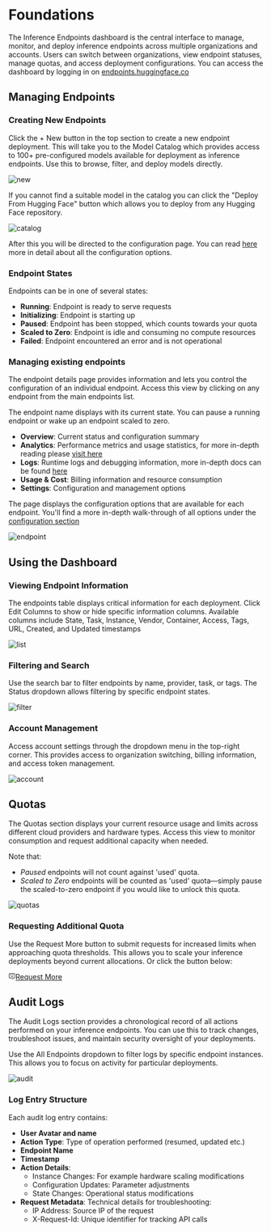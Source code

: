# Foundations

The Inference Endpoints dashboard is the central interface to manage, monitor, and deploy inference endpoints across
multiple organizations and accounts. Users can switch between organizations, view endpoint statuses, manage quotas, and
access deployment configurations. You can access the dashboard by logging in on [endpoints.huggingface.co](https://endpoints.huggingface.co)

## Managing Endpoints

### Creating New Endpoints
Click the + New button in the top section to create a new endpoint deployment. This will take you to the Model Catalog which
provides access to 100+ pre-configured models available for deployment as inference endpoints. Use this to browse,
filter, and deploy models directly.

![new](https://raw.githubusercontent.com/huggingface/hf-endpoints-documentation/update/large-rewrite/assets/foundations/1-new.png)

If you cannot find a suitable model in the catalog you can click the "Deploy From Hugging Face" button which allows you to deploy from
any Hugging Face repository.

![catalog](https://raw.githubusercontent.com/huggingface/hf-endpoints-documentation/update/large-rewrite/assets/foundations/2-catalog.png)

After this you will be directed to the configuration page. You can read [here](./configuration) more in detail about all the configuration options.

### Endpoint States
Endpoints can be in one of several states:
- **Running**: Endpoint is ready to serve requests
- **Initializing**: Endpoint is starting up 
- **Paused**: Endpoint has been stopped, which counts towards your quota
- **Scaled to Zero**: Endpoint is idle and consuming no compute resources
- **Failed**: Endpoint encountered an error and is not operational

### Managing existing endpoints

The endpoint details page provides information and lets you control the configuration of an individual endpoint.
Access this view by clicking on any endpoint from the main endpoints list.

The endpoint name displays with its current state. You can pause a running endpoint or wake up an endpoint scaled to zero.

- **Overview**: Current status and configuration summary
- **Analytics**: Performance metrics and usage statistics, for more in-depth reading please [visit here](./analytics)
- **Logs**: Runtime logs and debugging information, more in-depth docs can be found [here](./logs)
- **Usage & Cost**: Billing information and resource consumption
- **Settings**: Configuration and management options

The page displays the configuration options that are available for each endpoint. You'll find a more in-depth walk-through of all options under
the [configuration section](./configuration)

![endpoint](https://raw.githubusercontent.com/huggingface/hf-endpoints-documentation/update/large-rewrite/assets/foundations/8-endpoint.png)

## Using the Dashboard

### Viewing Endpoint Information
The endpoints table displays critical information for each deployment. Click Edit Columns to show or hide specific
information columns. Available columns include State, Task, Instance, Vendor, Container, Access, Tags, URL, Created, and Updated timestamps

![list](https://raw.githubusercontent.com/huggingface/hf-endpoints-documentation/update/large-rewrite/assets/foundations/3-list.png)

### Filtering and Search
Use the search bar to filter endpoints by name, provider, task, or tags.
The Status dropdown allows filtering by specific endpoint states.

![filter](https://raw.githubusercontent.com/huggingface/hf-endpoints-documentation/update/large-rewrite/assets/foundations/4-filter.png)

### Account Management
Access account settings through the dropdown menu in the top-right corner. This provides access to organization switching,
billing information, and access token management.

![account](https://raw.githubusercontent.com/huggingface/hf-endpoints-documentation/update/large-rewrite/assets/foundations/5-account.png)

## Quotas
The Quotas section displays your current resource usage and limits across different cloud providers and hardware types.
Access this view to monitor consumption and request additional capacity when needed.

Note that:
- *Paused* endpoints will not count against 'used' quota.
- *Scaled to Zero* endpoints will be counted as 'used' quota—simply pause the scaled-to-zero endpoint if you would like to unlock this quota. 

![quotas](https://raw.githubusercontent.com/huggingface/hf-endpoints-documentation/update/large-rewrite/assets/foundations/6-quotas.png)

### Requesting Additional Quota
Use the Request More button to submit requests for increased limits when approaching quota thresholds. This allows you to
scale your inference deployments beyond current allocations. Or click the button below:

<a class="btn !rounded-full !text-smd" href="mailto:api-enterprise@huggingface.co?subject=HF%20Inference%20Endpoints%3A%20%3CQUOTA%20REQUEST%3E&amp;body=Account%3A%20huggingface%20(org)%0AInstance%20type%3A%20%3CPROVIDER%3E%20%3CINSTANCE%20DETAILS%3E%0ANumber%20of%20max%20new%20quota%3A%0AAny%20other%20information%3A%0A%0APlease%20note%20if%20you%E2%80%99re%20looking%20for%20even%20more%20A100%20quota%2C%20we%20can%20provide%20access%20to%204x%20%26%208x%20instances%20as%20part%20of%20an%20Enterprise%20Hub%20or%20PRO%20subscription.%20See%20https%3A%2F%2Fhf.co%2Fpricing%20for%20more%20details.%0A%0A" target="_blank"><svg xmlns="http://www.w3.org/2000/svg" class="mr-1.5" width="1em" height="1em" fill="currentColor" stroke="currentColor" viewBox="0 0 32 32"><path d="M16 21C14.8449 21.001 13.7075 20.7158 12.6896 20.1697C11.6717 19.6237 10.805 18.8339 10.167 17.871L11.833 16.764C12.2891 17.4517 12.9083 18.0159 13.6353 18.4062C14.3624 18.7964 15.1748 19.0007 16 19.0007C16.8252 19.0007 17.6376 18.7964 18.3647 18.4062C19.0917 18.0159 19.7109 17.4517 20.167 16.764L21.833 17.871C21.195 18.8339 20.3283 19.6237 19.3104 20.1697C18.2925 20.7158 17.1551 21.001 16 21ZM20 10C19.6044 10 19.2178 10.1173 18.8889 10.3371C18.56 10.5568 18.3036 10.8692 18.1522 11.2346C18.0009 11.6001 17.9613 12.0022 18.0384 12.3902C18.1156 12.7782 18.3061 13.1345 18.5858 13.4142C18.8655 13.6939 19.2219 13.8844 19.6098 13.9616C19.9978 14.0388 20.3999 13.9991 20.7654 13.8478C21.1308 13.6964 21.4432 13.44 21.6629 13.1112C21.8827 12.7823 22 12.3956 22 12C22.0027 11.7366 21.9528 11.4754 21.8532 11.2315C21.7536 10.9876 21.6064 10.7661 21.4202 10.5798C21.2339 10.3936 21.0124 10.2464 20.7685 10.1468C20.5247 10.0472 20.2634 9.99734 20 10ZM12 10C11.6044 10 11.2178 10.1173 10.8889 10.3371C10.56 10.5568 10.3036 10.8692 10.1522 11.2346C10.0009 11.6001 9.96126 12.0022 10.0384 12.3902C10.1156 12.7782 10.3061 13.1345 10.5858 13.4142C10.8655 13.6939 11.2219 13.8844 11.6098 13.9616C11.9978 14.0388 12.3999 13.9991 12.7654 13.8478C13.1308 13.6964 13.4432 13.44 13.6629 13.1112C13.8827 12.7823 14 12.3956 14 12C14.0027 11.7366 13.9528 11.4754 13.8532 11.2315C13.7536 10.9876 13.6064 10.7661 13.4202 10.5798C13.2339 10.3936 13.0124 10.2464 12.7685 10.1468C12.5247 10.0472 12.2634 9.99734 12 10Z" stroke-width="0.2"></path><path d="M17.736 32L16 31L20 24H26C26.2628 24.0004 26.523 23.9489 26.7658 23.8486C27.0087 23.7482 27.2293 23.6009 27.4151 23.4151C27.6009 23.2293 27.7482 23.0087 27.8486 22.7658C27.9489 22.523 28.0004 22.2628 28 22V8C28.0004 7.73725 27.9489 7.477 27.8486 7.23417C27.7482 6.99134 27.6009 6.7707 27.4151 6.58491C27.2293 6.39911 27.0087 6.25181 26.7658 6.15144C26.523 6.05107 26.2628 5.9996 26 6H6C5.73725 5.9996 5.477 6.05107 5.23417 6.15144C4.99134 6.25181 4.7707 6.39911 4.58491 6.58491C4.39911 6.7707 4.25181 6.99134 4.15144 7.23417C4.05107 7.477 3.9996 7.73725 4 8V22C3.9996 22.2628 4.05107 22.523 4.15144 22.7658C4.25181 23.0087 4.39911 23.2293 4.58491 23.4151C4.7707 23.6009 4.99134 23.7482 5.23417 23.8486C5.477 23.9489 5.73725 24.0004 6 24H15V26H6C4.93913 26 3.92172 25.5786 3.17157 24.8284C2.42143 24.0783 2 23.0609 2 22V8C2 6.93913 2.42143 5.92172 3.17157 5.17157C3.92172 4.42143 4.93913 4 6 4H26C27.0609 4 28.0783 4.42143 28.8284 5.17157C29.5786 5.92172 30 6.93913 30 8V22C30 23.0609 29.5786 24.0783 28.8284 24.8284C28.0783 25.5786 27.0609 26 26 26H21.165L17.736 32Z" stroke-width="0.2"></path></svg>Request More</a>

## Audit Logs
The Audit Logs section provides a chronological record of all actions performed on your inference endpoints. You can use this
to track changes, troubleshoot issues, and maintain security oversight of your deployments.

Use the All Endpoints dropdown to filter logs by specific endpoint instances. This allows you to focus on activity for particular
deployments.

![audit](https://raw.githubusercontent.com/huggingface/hf-endpoints-documentation/update/large-rewrite/assets/foundations/7-audit.png)

### Log Entry Structure
Each audit log entry contains:
- **User Avatar and name**
- **Action Type**: Type of operation performed (resumed, updated etc.)
- **Endpoint Name**
- **Timestamp**
- **Action Details**:
    - Instance Changes: For example hardware scaling modifications
    - Configuration Updates: Parameter adjustments
    - State Changes: Operational status modifications
- **Request Metadata**: Technical details for troubleshooting:
    - IP Address: Source IP of the request
    - X-Request-Id: Unique identifier for tracking API calls
